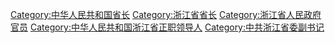 [[Category:中华人民共和国省长|Category:中华人民共和国省长]]
[[Category:浙江省省长|Category:浙江省省长]]
[[Category:浙江省人民政府官员|Category:浙江省人民政府官员]]
[[Category:中华人民共和国浙江省正职领导人|Category:中华人民共和国浙江省正职领导人]]
[[Category:中共浙江省委副书记|Category:中共浙江省委副书记]]